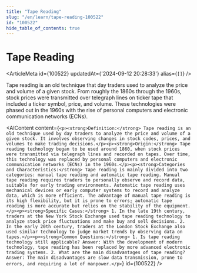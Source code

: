 ```yaml
---
title: "Tape Reading"
slug: "/en/learn/tape-reading-100522"
id: "100522"
hide_table_of_contents: true
---
```



# Tape Reading

<ArticleMeta id={100522} updatedAt={'2024-09-12 20:28:33'} alias={`[]`} />
<div className='border-solid border-b border-t-0 my-4 border-[var(--ifm-color-gray-300)]' />

Tape reading is an old technique that day traders used to analyze the price and volume of a given stock. From roughly the 1860s through the 1960s, stock prices were transmitted over telegraph lines on ticker tape that included a ticker symbol, price, and volume. These technologies were phased out in the 1960s with the rise of personal computers and electronic communication networks (ECNs).

<AIContent content={`<p><strong>Definition:</strong> Tape reading is an old technique used by day traders to analyze the price and volume of a given stock. It involves observing changes in stock codes, prices, and volumes to make trading decisions.</p><p><strong>Origin:</strong> Tape reading technology began to be used around 1860, when stock prices were transmitted via telegraph lines and recorded on tapes. Over time, this technology was replaced by personal computers and electronic communication networks (ECNs) in the 1960s.</p><p><strong>Categories and Characteristics:</strong> Tape reading is mainly divided into two categories: manual tape reading and automatic tape reading. Manual tape reading requires traders to personally observe and record data, suitable for early trading environments. Automatic tape reading uses mechanical devices or early computer systems to record and analyze data, which is more efficient. The advantage of manual tape reading is its high flexibility, but it is prone to errors; automatic tape reading is more accurate but relies on the stability of the equipment.</p><p><strong>Specific Cases:</strong> 1. In the late 19th century, traders at the New York Stock Exchange used tape reading technology to analyze stock price fluctuations and make buy and sell decisions. 2. In the early 20th century, traders at the London Stock Exchange also used similar technology to judge market trends by observing data on tapes.</p><p><strong>Common Questions:</strong> 1. Is tape reading technology still applicable? Answer: With the development of modern technology, tape reading has been replaced by more advanced electronic trading systems. 2. What are the main disadvantages of tape reading? Answer: The main disadvantages are slow data transmission, prone to errors, and requiring a lot of manpower.</p>`} id={100522} />

